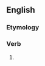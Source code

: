 ==English==

===Etymology===
{{suffix|en|wander|eth}}

===Verb===
{{head|en|verb form}}

# {{en-archaic third-person singular of|wander}}
